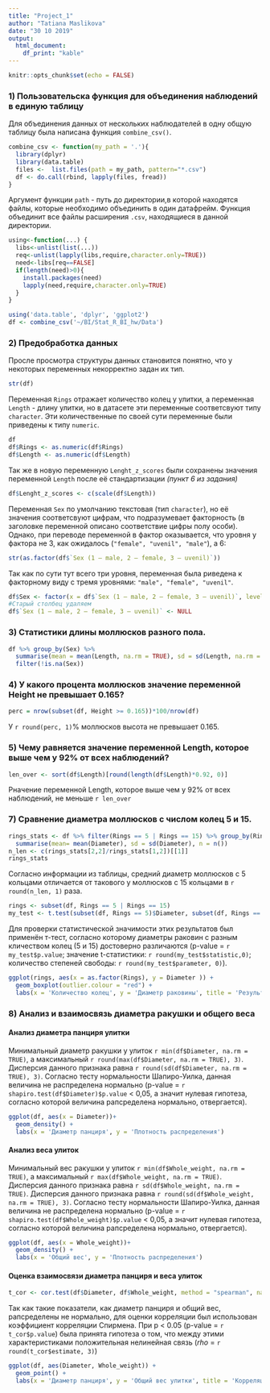 ```yaml
---
title: "Project_1"
author: "Tatiana Maslikova"
date: "30 10 2019"
output: 
  html_document:
    df_print: "kable"
---
```


```r
knitr::opts_chunk$set(echo = FALSE)
```

### 1) Пользовательска функция для объединения наблюдений в единую таблицу
Для объединения данных от нескольких наблюдателей в одну общую таблицу была написана функция `combine_csv()`.
```r
combine_csv <- function(my_path = '.'){
  library(dplyr)
  library(data.table)
  files <-  list.files(path = my_path, pattern="*.csv")
  df <- do.call(rbind, lapply(files, fread))
}
```
Аргумент функции `path` - путь до директории,в которой находятся файлы, которые необходимо объединить в один датафрейм. Функция объединит все файлы расширения `.csv`, находящиеся в данной директории.

```r
using<-function(...) {
  libs<-unlist(list(...))
  req<-unlist(lapply(libs,require,character.only=TRUE))
  need<-libs[req==FALSE]
  if(length(need)>0){ 
    install.packages(need)
    lapply(need,require,character.only=TRUE)
  }
}

using('data.table', 'dplyr', 'ggplot2')
df <- combine_csv('~/BI/Stat_R_BI_hw/Data')
```

### 2) Предобработка данных
Просле просмотра структуры данных становится понятно, что у некоторых переменных некорректно задан их тип.
```r
str(df)
```
Переменная `Rings` отражает количество колец у улитки, а переменная `Length` - длину улитки, но в датасете эти переменные соответсвуют типу `character`. Эти количественные по своей сути переменные были приведены к типу `numeric`.
```r
df
df$Rings <- as.numeric(df$Rings)
df$Length <- as.numeric(df$Length)
```
Так же в новую переменную `Lenght_z_scores` были сохранены значения переменной `Length` после её стандартизации *(пункт 6 из задания)*
```r
df$Lenght_z_scores <- c(scale(df$Length))
```

Переменная `Sex` по умолчанию текстовая (тип `character`), но её значения соответсвуют цифрам, что подразумевает факторность (в заголовке переменной описано соответствие цифры полу особи). Однако, при переводе переменной в фактор оказывается, что уровня у фактора не 3, как ожидалось (`"female", "uvenil", "male"`), а 6:
```r
str(as.factor(df$`Sex (1 – male, 2 – female, 3 – uvenil)`))
```
Так как по сути тут всего три уровня, переменная была риведена к факторному виду с тремя уровнями: `"male", "female", "uvenil"`.
```r
df$Sex <- factor(x = df$`Sex (1 – male, 2 – female, 3 – uvenil)`, levels = c('1', '2', '3', 'male', 'one', 'three'), labels = c('male', 'female', 'uvenil', 'male', 'male', 'uvenil'))
#Старый столбец удаляем
df$`Sex (1 – male, 2 – female, 3 – uvenil)` <- NULL
```

### 3) Статистики длины моллюсков разного пола.
```r
df %>% group_by(Sex) %>% 
  summarise(mean = mean(Length, na.rm = TRUE), sd = sd(Length, na.rm = TRUE)) %>%
  filter(!is.na(Sex))
```

### 4) У какого процента моллюсков значение переменной Height не превышает 0.165?
```r
perc = nrow(subset(df, Height >= 0.165))*100/nrow(df)
```
У `r round(perc, 1)`% моллюсков высота не превышает 0.165.

### 5) Чему равняется значение переменной Length, которое выше чем у 92% от всех наблюдений?
```r
len_over <- sort(df$Length)[round(length(df$Length)*0.92, 0)]
```
Pначение переменной Length, которое выше чем у 92% от всех наблюдений, не меньше `r len_over`

### 7) Сравнение диаметра моллюсков с числом колец 5 и 15. 
```r
rings_stats <- df %>% filter(Rings == 5 | Rings == 15) %>% group_by(Rings) %>% 
  summarise(mean= mean(Diameter), sd = sd(Diameter), n = n())
n_len <- c(rings_stats[2,2]/rings_stats[1,2])[[1]]
rings_stats
```
Согласно информации из таблицы, средний диаметр моллюсков с 5 кольцами отличается от такового у моллюсков с 15 кольцами в `r round(n_len, 1)`  раза.

```r
rings <- subset(df, Rings == 5 | Rings == 15)
my_test <- t.test(subset(df, Rings == 5)$Diameter, subset(df, Rings == 15)$Diameter)
```
Для проверки статистической значимости этих результатов был применён т-тест, согласно которому диаметры раковин с разным кличеством колец (5 и 15) достоверно различаются (p-value = `r my_test$p.value`; значение t-статистики: `r round(my_test$statistic,0)`; количество степеней свободы: `r round(my_test$parameter, 0)`).


```r
ggplot(rings, aes(x = as.factor(Rings), y = Diameter )) +
  geom_boxplot(outlier.colour = "red") +
  labs(x = 'Количество колец', y = 'Диаметр раковины', title = 'Результаты сравнения диаметра раковин с 5 и 15 кольцами')
```

### 8) Анализ и взаимосвязь диаметра ракушки и общего веса
#### Анализ диаметра панциря улитки
Минимальный диаметр ракушки у улиток `r min(df$Diameter, na.rm = TRUE)`, а максимальный `r round(max(df$Diameter, na.rm = TRUE), 3)`. Дисперсия данного признака равна `r round(sd(df$Diameter, na.rm = TRUE), 3)`. Согласно тесту нормальности Шапиро-Уилка, данная величина не распределена нормально (p-value = `r shapiro.test(df$Diameter)$p.value` < 0,05, а значит нулевая гипотеза, согласно которой величина рапсределена нормально, отвергается).
```r
ggplot(df, aes(x = Diameter))+
  geom_density() +
  labs(x = 'Диаметр панциря', y = 'Плотность распределения')
```

#### Анализ веса улиток
Минимальный вес ракушки у улиток `r min(df$Whole_weight, na.rm = TRUE)`, а максимальный `r max(df$Whole_weight, na.rm = TRUE)`. Дисперсия данного признака равна `r sd(df$Whole_weight, na.rm = TRUE)`. Дисперсия данного признака равна `r round(sd(df$Whole_weight, na.rm = TRUE), 3)`. Согласно тесту нормальности Шапиро-Уилка, данная величина не распределена нормально (p-value = `r shapiro.test(df$Whole_weight)$p.value` < 0,05, а значит нулевая гипотеза, согласно которой величина рапсределена нормально, отвергается).
```r
ggplot(df, aes(x = Whole_weight))+
  geom_density() +
  labs(x = 'Общий вес', y = 'Плотность распределения')
```

#### Оценка взаимосвязи диаметра панциря и веса улиток
```r
t_cor <- cor.test(df$Diameter, df$Whole_weight, method = "spearman", na.action = na.omit, exact = FALSE)
```
Так как такие показатели, как диаметр панциря и общий вес, рапсределены не нормально, для оценки корреляции был использован коэффициент корреляции Спирмена. При p < 0.05 (p-value = `r t_cor$p.value`) была принята гипотеза о том, что между этими характеристиками положительная нелинейная связь (*rho* = `r  round(t_cor$estimate, 3)`)

```r
ggplot(df, aes(Diameter, Whole_weight)) +
  geom_point() +
  labs(x = 'Диаметр панциря', y = 'Общий вес улитки', title = 'Корреляция между диаметром панциря и весом улитки')
```
